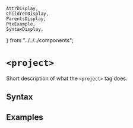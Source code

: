     AttrDisplay,
    ChildrenDisplay,
    ParentsDisplay,
    PtxExample,
    SyntaxDisplay,
} from "../../../components";

# `<project>`

Short description of what the `<project>` tag does.

## Syntax

<SyntaxDisplay name="project" />

## Examples

    